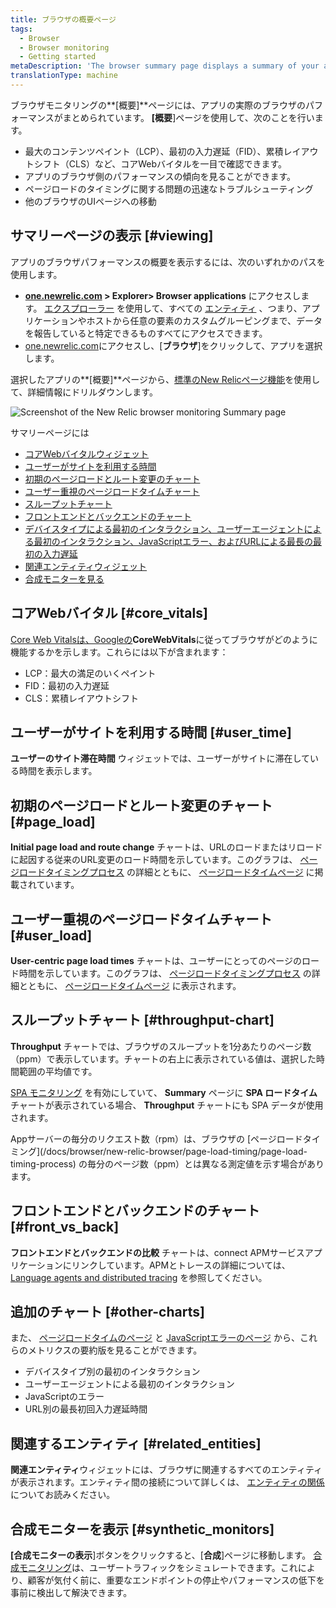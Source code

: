 ```yaml
---
title: ブラウザの概要ページ
tags:
  - Browser
  - Browser monitoring
  - Getting started
metaDescription: 'The browser summary page displays a summary of your app''s browser-side performance, including page load timing, and throughput charts.'
translationType: machine
---
```



ブラウザモニタリングの**\[概要]**ページには、アプリの実際のブラウザのパフォーマンスがまとめられています。 **\[概要**]ページを使用して、次のことを行います。

* 最大のコンテンツペイント（LCP）、最初の入力遅延（FID）、累積レイアウトシフト（CLS）など、コアWebバイタルを一目で確認できます。
* アプリのブラウザ側のパフォーマンスの傾向を見ることができます。
* ページロードのタイミングに関する問題の迅速なトラブルシューティング
* 他のブラウザのUIページへの移動

## サマリーページの表示 [#viewing]

アプリのブラウザパフォーマンスの概要を表示するには、次のいずれかのパスを使用します。

* **[one.newrelic.com](https://one.newrelic.com) > Explorer> Browser applications** にアクセスします。 [エクスプローラー](/docs/new-relic-one/use-new-relic-one/core-concepts/new-relic-explorer-view-performance-across-apps-services-hosts/) を使用して、すべての [エンティティ](/docs/new-relic-one/use-new-relic-one/core-concepts/what-entity-new-relic/) 、つまり、アプリケーションやホストから任意の要素のカスタムグルーピングまで、データを報告していると特定できるものすべてにアクセスできます。
* [one.newrelic.com](https://one.newrelic.com)にアクセスし、\[**ブラウザ**]をクリックして、アプリを選択します。

選択したアプリの**\[概要]**ページから、[標準のNew Relicページ機能](/docs/data-analysis/user-interface-functions/view-your-data/standard-page-functions)を使用して、詳細情報にドリルダウンします。

<img
  title="Browser monitoring summary"
  alt="Screenshot of the New Relic browser monitoring Summary page"
  src={browserSummaryPage}
/>

サマリーページには

* [コアWebバイタルウィジェット](#core_vitals)
* [ユーザーがサイトを利用する時間](#user_time)
* [初期のページロードとルート変更のチャート](#page_load)
* [ユーザー重視のページロードタイムチャート](#user_load)
* [スループットチャート](#throughput-chart)
* [フロントエンドとバックエンドのチャート](#front_vs_back)
* [デバイスタイプによる最初のインタラクション、ユーザーエージェントによる最初のインタラクション、JavaScriptエラー、およびURLによる最長の最初の入力遅延](#other-charts)
* [関連エンティティウィジェット](#related_entities)
* [合成モニターを見る](#synthetic_monitors)

## コアWebバイタル [#core_vitals]

[Core Web Vitalsは、Googleの](/docs/browser/new-relic-browser/page-load-timing-resources/pageviewtiming-async-or-dynamic-page-details)**CoreWebVitals**に従ってブラウザがどのように機能するかを示します。これらには以下が含まれます：

* LCP：最大の満足のいくペイント
* FID：最初の入力遅延
* CLS：累積レイアウトシフト

## ユーザーがサイトを利用する時間 [#user_time]

**ユーザーのサイト滞在時間** ウィジェットでは、ユーザーがサイトに滞在している時間を表示します。

## 初期のページロードとルート変更のチャート [#page_load]

**Initial page load and route change** チャートは、URLのロードまたはリロードに起因する従来のURL変更のロード時間を示しています。このグラフは、 [ページロードタイミングプロセス](/docs/browser/new-relic-browser/page-load-timing-resources/page-load-timing-process) の詳細とともに、 [ページロードタイムページ](/docs/browser/new-relic-browser/dashboard-details/page-views-dashboard) に掲載されています。

## ユーザー重視のページロードタイムチャート [#user_load]

**User-centric page load times** チャートは、ユーザーにとってのページのロード時間を示しています。このグラフは、 [ページロードタイミングプロセス](/docs/browser/new-relic-browser/page-load-timing-resources/page-load-timing-process) の詳細とともに、 [ページロードタイムページ](/docs/browser/new-relic-browser/dashboard-details/page-views-dashboard) に表示されます。

## スループットチャート [#throughput-chart]

**Throughput** チャートでは、ブラウザのスループットを1分あたりのページ数（ppm）で表示しています。チャートの右上に表示されている値は、選択した時間範囲の平均値です。

[SPA モニタリング](/docs/browser/single-page-app-monitoring/get-started/welcome-single-page-app-monitoring) を有効にしていて、 **Summary** ページに **SPA ロードタイム** チャートが表示されている場合、 **Throughput** チャートにも SPA データが使用されます。

<Callout variant="tip">
  Appサーバーの毎分のリクエスト数（rpm）は、ブラウザの [ページロードタイミング](/docs/browser/new-relic-browser/page-load-timing/page-load-timing-process) の毎分のページ数（ppm）とは異なる測定値を示す場合があります。
</Callout>

## フロントエンドとバックエンドのチャート [#front_vs_back]

**フロントエンドとバックエンドの比較** チャートは、connect APMサービスアプリケーションにリンクしています。APMとトレースの詳細については、 [Language agents and distributed tracing](docs/distributed-tracing/enable-configure/language-agents-enable-distributed-tracing) を参照してください。

## 追加のチャート [#other-charts]

また、 [ページロードタイムのページ](/docs/browser/new-relic-browser/dashboard-details/page-views-dashboard) と [JavaScriptエラーのページ](/docs/browser/new-relic-browser/browser-pro-features/javascript-errors-page-examining-errors-over-time) から、これらのメトリクスの要約版を見ることができます。

* デバイスタイプ別の最初のインタラクション
* ユーザーエージェントによる最初のインタラクション
* JavaScriptのエラー
* URL別の最長初回入力遅延時間

## 関連するエンティティ [#related_entities]

**関連エンティティ**ウィジェットには、ブラウザに関連するすべてのエンティティが表示されます。エンティティ間の接続について詳しくは、 [エンティティの関係](docs/new-relic-one/use-new-relic-one/core-concepts/what-entity-new-relic/#related-entities)についてお読みください。

## 合成モニターを表示 [#synthetic_monitors]

**\[合成モニターの表示**]ボタンをクリックすると、\[**合成**]ページに移動します。 [合成モニタリング](/docs/synthetics/synthetic-monitoring/getting-started/get-started-synthetic-monitoring/)は、ユーザートラフィックをシミュレートできます。これにより、顧客が気付く前に、重要なエンドポイントの停止やパフォーマンスの低下を事前に検出して解決できます。